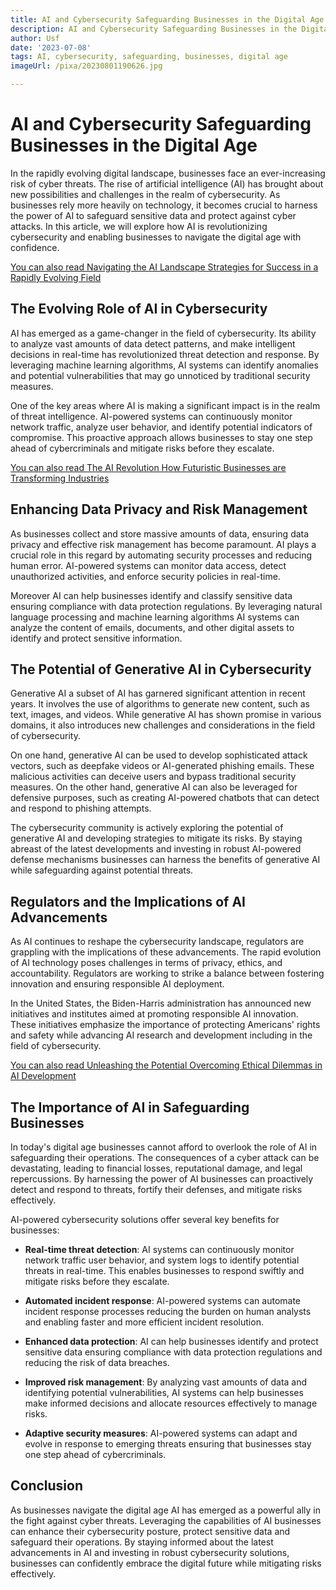 ```yaml
---
title: AI and Cybersecurity Safeguarding Businesses in the Digital Age
description: AI and Cybersecurity Safeguarding Businesses in the Digital Age
author: Usf
date: '2023-07-08'
tags: AI, cybersecurity, safeguarding, businesses, digital age
imageUrl: /pixa/20230801190626.jpg

---
```

# AI and Cybersecurity Safeguarding Businesses in the Digital  Age

In the rapidly evolving digital landscape, businesses face an ever-increasing risk  of cyber threats. The rise of  artificial intelligence (AI) has brought about new possibilities and  challenges in the realm  of  cybersecurity. As businesses rely more heavily  on technology, it becomes  crucial to harness the power  of  AI to safeguard sensitive data and protect against cyber attacks. In this article, we will explore how AI is revolutionizing cybersecurity and enabling  businesses to navigate the digital age with confidence.

[You can also read Navigating  the AI Landscape  Strategies for Success in a Rapidly Evolving Field](Navigating%20the%20AI%20Landscape%20Strategies%20for%20Success%20in%20a%20Rapidly%20Evolving%20Field)


## The Evolving Role of AI in Cybersecurity

AI has  emerged as a game-changer  in the field of cybersecurity.  Its ability to analyze  vast amounts of data detect patterns, and make intelligent decisions in real-time has revolutionized threat detection and response. By leveraging machine learning algorithms, AI systems can identify anomalies and potential vulnerabilities that may go unnoticed by traditional security measures.

One of the key areas where AI is making a  significant impact is  in the realm of threat intelligence. AI-powered systems  can continuously monitor network traffic,  analyze user behavior,  and identify potential indicators  of compromise. This proactive approach allows businesses to stay one step ahead of cybercriminals and  mitigate risks before they escalate.

[You  can also read The AI Revolution How Futuristic Businesses are Transforming  Industries](The%20AI%20Revolution%20How%20Futuristic%20Businesses%20are%20Transforming%20Industries)


## Enhancing Data Privacy and Risk Management

As businesses collect and store massive amounts of data, ensuring data privacy and effective risk management has become paramount. AI plays a crucial role in this regard  by automating security processes and reducing  human error. AI-powered systems can monitor data access, detect unauthorized activities, and enforce security policies in real-time.

Moreover AI can help businesses identify and classify sensitive data ensuring compliance with data protection regulations. By leveraging natural language processing and machine learning  algorithms  AI systems can analyze the content of emails, documents, and other  digital assets to identify and protect sensitive  information.

##  The Potential  of Generative AI in Cybersecurity

Generative AI a subset of AI has garnered significant attention in recent years. It involves the use of algorithms to generate new content, such as text,  images, and videos. While generative AI has shown promise in various domains,  it also introduces new challenges and considerations in the  field of cybersecurity.

On one hand, generative AI can be used to develop sophisticated attack vectors, such as deepfake videos or AI-generated phishing emails.  These malicious  activities can deceive users and bypass traditional security measures. On the other hand, generative AI can also be leveraged for defensive purposes, such as creating AI-powered  chatbots that can detect and respond to phishing attempts.

The cybersecurity community is actively exploring the potential  of generative AI and developing strategies to mitigate its risks. By  staying  abreast of  the  latest developments and  investing in robust AI-powered  defense mechanisms businesses  can harness the benefits of generative AI while safeguarding against  potential threats.

## Regulators  and the Implications of AI Advancements

As AI continues to reshape the cybersecurity landscape, regulators are  grappling  with the implications of these advancements. The rapid evolution of AI  technology poses challenges in terms  of privacy, ethics, and accountability. Regulators are working to strike a balance between fostering innovation and ensuring responsible AI deployment.

In the United States, the Biden-Harris administration has announced new  initiatives and institutes aimed  at promoting  responsible AI innovation. These initiatives emphasize the importance of protecting Americans' rights  and safety while advancing AI research and development including in the field of cybersecurity.

[You can also read Unleashing the Potential Overcoming Ethical Dilemmas in AI Development](Unleashing%20the%20Potential%20Overcoming%20Ethical%20Dilemmas%20in%20AI%20Development)


## The Importance of AI in Safeguarding Businesses

In  today's digital age businesses cannot afford to overlook the role of  AI in safeguarding their operations. The consequences of a cyber attack  can be devastating, leading to  financial losses, reputational damage, and legal repercussions.  By harnessing the power of AI businesses can proactively detect and respond  to threats, fortify their defenses,  and mitigate risks effectively.

AI-powered cybersecurity  solutions offer several key benefits for businesses:

- **Real-time threat detection**: AI systems can continuously monitor network traffic user behavior, and system logs to identify potential threats in real-time. This  enables  businesses to respond swiftly and mitigate risks before they escalate.

- **Automated incident response**: AI-powered systems can automate incident response processes reducing the  burden on human analysts and enabling faster and more efficient incident resolution.

-  **Enhanced data protection**: AI can help businesses identify and  protect sensitive data ensuring compliance with data protection regulations and reducing the risk  of data breaches.

- **Improved risk  management**: By analyzing vast amounts  of data and identifying potential vulnerabilities,  AI systems can help businesses  make informed  decisions and allocate resources  effectively to manage risks.

- **Adaptive security measures**: AI-powered systems can adapt and evolve in response to emerging threats ensuring that businesses stay one step ahead  of cybercriminals.

## Conclusion

As businesses navigate the digital age AI  has emerged as a powerful  ally in the fight against cyber  threats. Leveraging the capabilities  of AI businesses can enhance their cybersecurity posture, protect sensitive data and safeguard their operations. By staying informed about the latest  advancements in AI and investing in robust cybersecurity solutions, businesses can confidently embrace the digital future while  mitigating risks effectively.